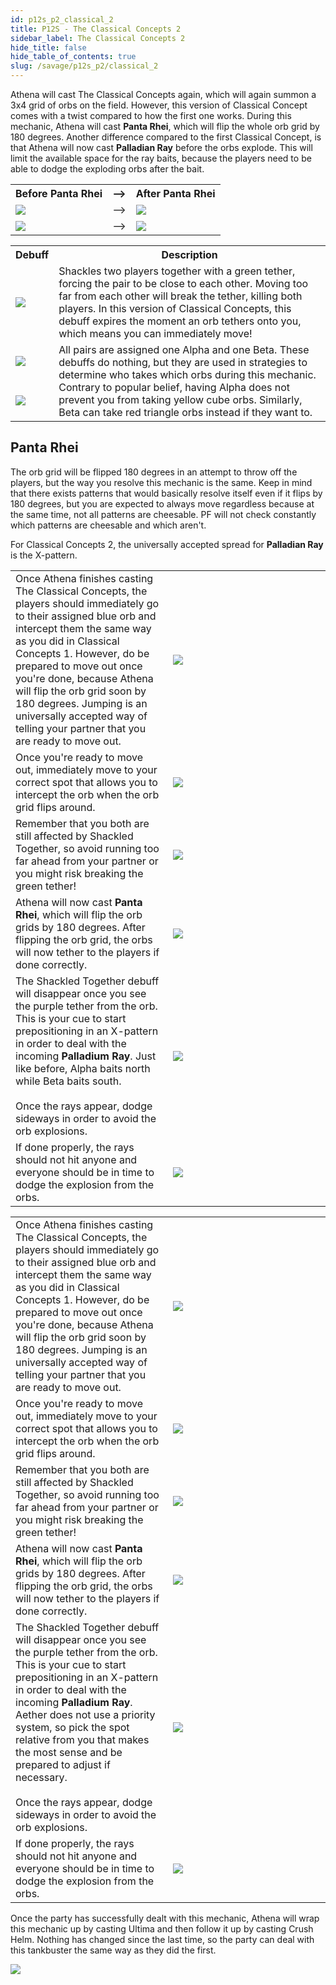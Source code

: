 ```yaml
---
id: p12s_p2_classical_2
title: P12S - The Classical Concepts 2
sidebar_label: The Classical Concepts 2
hide_title: false
hide_table_of_contents: true
slug: /savage/p12s_p2/classical_2
---
```



Athena will cast <Raidwide>The Classical Concepts</Raidwide> again, which will again summon a 3x4 grid of orbs on the field. However, this version of Classical Concept comes with a twist compared to how the first one works. During this mechanic, Athena will cast <strong>Panta Rhei</strong>, which will flip the whole orb grid by 180 degrees. Another difference compared to the first Classical Concept, is that Athena will now cast <strong>Palladian Ray</strong> before the orbs explode. This will limit the available space for the ray baits, because the players need to be able to dodge the exploding orbs after the bait.

<table>
    <tr>
        <th>Before Panta Rhei</th>
        <th>--></th>
        <th>After Panta Rhei</th>
    </tr>
    <tr>
        <td><img src={classical_theory_example_1} /></td>
        <td>--></td>
        <td><img src={classical_theory_example_3} /></td>
    </tr>
    <tr>
        <td><img src={classical_theory_example_4} /></td>
        <td>--></td>
        <td><img src={classical_theory_example_5} /></td>
    </tr>
</table>

<table width='50%'>
    <tr>
        <th>Debuff</th>
        <th>Description</th>
    </tr>
    <tr>
        <td><img src={shackled_together_icon_hr} /></td>
        <td><Title>Shackled Together</Title>Shackles two players together with a green tether, forcing the pair to be close to each other. Moving too far from each other will break the tether, killing both players. In this version of Classical Concepts, this debuff expires the moment an orb tethers onto you, which means you can immediately move!</td>
    </tr>
    <tr>
        <td><img src={alpha_target_icon_hr} /></td>
        <td rowspan='2'><Title>Alpha Target and Beta Target</Title>All pairs are assigned one Alpha and one Beta. These debuffs do nothing, but they are used in strategies to determine who takes which orbs during this mechanic. Contrary to popular belief, having Alpha does not prevent you from taking yellow cube orbs. Similarly, Beta can take red triangle orbs instead if they want to.</td>
    </tr>
    <tr>
        <td><img src={beta_target_icon_hr} /></td>
    </tr>
</table>


## Panta Rhei
The orb grid will be flipped 180 degrees in an attempt to throw off the players, but the way you resolve this mechanic is the same. Keep in mind that there exists patterns that would basically resolve itself even if it flips by 180 degrees, but you are expected to always move regardless because at the same time, not all patterns are cheesable. PF will not check constantly which patterns are cheesable and which aren't.

For Classical Concepts 2, the universally accepted spread for <strong>Palladian Ray</strong> is the X-pattern.

<Tabs>
<TabItem value="JP" label="OX▽▢ + Alpha north & Beta south (JP)" default>

<table width='66%'>
    <tr>
        <td width='33%'>Once Athena finishes casting <Raidwide>The Classical Concepts</Raidwide>, the players should immediately go to their assigned blue orb and intercept them the same way as you did in Classical Concepts 1. However, do be prepared to move out once you're done, because Athena will flip the orb grid soon by 180 degrees. Jumping is an universally accepted way of telling your partner that you are ready to move out.</td>
        <td width='33%'><img src={classical2_elemental_1} /></td>
    </tr>
    <tr>
        <td>Once you're ready to move out, immediately move to your correct spot that allows you to intercept the orb when the orb grid flips around.</td>
        <td><img src={classical2_elemental_2} /></td>
    </tr>
    <tr>
        <td>Remember that you both are still affected by Shackled Together, so avoid running too far ahead from your partner or you might risk breaking the green tether!</td>
        <td><img src={classical2_elemental_resolution_1} /></td>
    </tr>
    <tr>
        <td>Athena will now cast <strong>Panta Rhei</strong>, which will flip the orb grids by 180 degrees. After flipping the orb grid, the orbs will now tether to the players if done correctly.</td>
        <td><img src={classical2_elemental_3} /></td>
    </tr>
    <tr>
        <td>The Shackled Together debuff will disappear once you see the purple tether from the orb. This is your cue to start prepositioning in an X-pattern in order to deal with the incoming <strong>Palladium Ray</strong>. Just like before, Alpha baits north while Beta baits south.<br /> <br />Once the rays appear, dodge sideways in order to avoid the orb explosions.</td>
        <td><img src={classical2_elemental_4} /></td>
    </tr>
    <tr>
        <td>If done properly, the rays should not hit anyone and everyone should be in time to dodge the explosion from the orbs.</td>
        <td><img src={classical2_elemental_resolution_2} /></td>
    </tr>
</table>

</TabItem>

<TabItem value="NA" label="BPOG + Relative spread (Aether)">

<table width='66%'>
    <tr>
        <td width='33%'>Once Athena finishes casting <Raidwide>The Classical Concepts</Raidwide>, the players should immediately go to their assigned blue orb and intercept them the same way as you did in Classical Concepts 1. However, do be prepared to move out once you're done, because Athena will flip the orb grid soon by 180 degrees. Jumping is an universally accepted way of telling your partner that you are ready to move out.</td>
        <td width='33%'><img src={classical2_aether_1} /></td>
    </tr>
    <tr>
        <td>Once you're ready to move out, immediately move to your correct spot that allows you to intercept the orb when the orb grid flips around.</td>
        <td><img src={classical2_aether_2} /></td>
    </tr>
    <tr>
        <td>Remember that you both are still affected by Shackled Together, so avoid running too far ahead from your partner or you might risk breaking the green tether!</td>
        <td><img src={classical2_aether_resolution_1} /></td>
    </tr>
    <tr>
        <td>Athena will now cast <strong>Panta Rhei</strong>, which will flip the orb grids by 180 degrees. After flipping the orb grid, the orbs will now tether to the players if done correctly.</td>
        <td><img src={classical2_aether_3} /></td>
    </tr>
    <tr>
        <td>The Shackled Together debuff will disappear once you see the purple tether from the orb. This is your cue to start prepositioning in an X-pattern in order to deal with the incoming <strong>Palladium Ray</strong>. Aether does not use a priority system, so pick the spot relative from you that makes the most sense and be prepared to adjust if necessary.<br /><br />Once the rays appear, dodge sideways in order to avoid the orb explosions.</td>
        <td><img src={classical2_aether_4} /></td>
    </tr>
    <tr>
        <td>If done properly, the rays should not hit anyone and everyone should be in time to dodge the explosion from the orbs.</td>
        <td><img src={classical2_aether_resolution_2} /></td>
    </tr>
</table>

</TabItem>
</Tabs>

Once the party has successfully dealt with this mechanic, Athena will wrap this mechanic up by casting <Raidwide>Ultima</Raidwide> and then follow it up by casting <Tankbuster>Crush Helm</Tankbuster>. Nothing has changed since the last time, so the party can deal with this tankbuster the same way as they did the first.

<img src={helm_crush} />